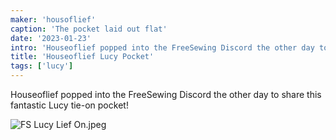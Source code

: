 ```yaml
---
maker: 'housoflief'
caption: 'The pocket laid out flat'
date: '2023-01-23'
intro: 'Houseoflief popped into the FreeSewing Discord the other day to share this fantastic Lucy tie-on pocket!'
title: 'Houseoflief Lucy Pocket'
tags: ['lucy']
---
```


<!-- truncate -->

Houseoflief popped into the FreeSewing Discord the other day to share this fantastic Lucy tie-on pocket!

![FS Lucy Lief On.jpeg](https://posts.freesewing.org/uploads/FS_Lucy_Lief_On_8f690a474f.jpeg)
